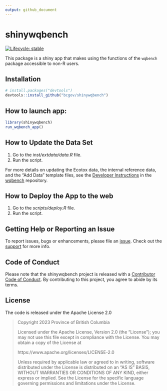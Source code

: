 ```yaml
---
output: github_document
---
```


# shinywqbench

<!-- badges: start -->
[![Lifecycle: stable](https://img.shields.io/badge/lifecycle-stable-brightgreen.svg)](https://lifecycle.r-lib.org/articles/stages.html#stable)
<!-- badges: end -->

This package is a shiny app that makes using the functions of the `wqbench` package accessible to non-R users.

## Installation

```r
# install.packages("devtools")
devtools::install_github("bcgov/shinywqbench")
```

## How to launch app:

```r
library(shinywqbench)
run_wqbench_app()
```

## How to Update the Data Set

1. Go to the *inst/extdata/data.R* file.
2. Run the script.

For more details on updating the Ecotox data, the internal reference data,
and the "Add Data" template files, see the
[Developer Instructions](https://github.com/bcgov/wqbench/vignettes/Developer-instructions.md)
in the [wqbench](https://github.com/bcgov/wqbench) repository.

## How to Deploy the App to the web

1. Go to the *scripts/deploy.R* file.
2. Run the script.

## Getting Help or Reporting an Issue

To report issues, bugs or enhancements, please file an [issue](https://github.com/bcgov/wqbench/issues).
Check out the [support](https://github.com/bcgov/wqbench/blob/main/.github/SUPPORT.md) for more info.

## Code of Conduct

Please note that the shinywqbench project is released with a [Contributor Code of Conduct](https://github.com/bcgov/shinywqbench/CODE_OF_CONDUCT.md).
By contributing to this project, you agree to abide by its terms.

## License

The code is released under the Apache License 2.0

> Copyright 2023 Province of British Columbia
>
> Licensed under the Apache License, Version 2.0 (the "License");
> you may not use this file except in compliance with the License.
> You may obtain a copy of the License at
>
> https://www.apache.org/licenses/LICENSE-2.0
>
> Unless required by applicable law or agreed to in writing, software
> distributed under the License is distributed on an "AS IS" BASIS,
> WITHOUT WARRANTIES OR CONDITIONS OF ANY KIND, either express or implied.
> See the License for the specific language governing permissions and
> limitations under the License.
